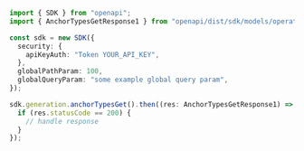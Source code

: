 ```typescript showLineNumbers copy filename="Anchor Types Get usage example"
import { SDK } from "openapi";
import { AnchorTypesGetResponse1 } from "openapi/dist/sdk/models/operations";

const sdk = new SDK({
  security: {
    apiKeyAuth: "Token YOUR_API_KEY",
  },
  globalPathParam: 100,
  globalQueryParam: "some example global query param",
});

sdk.generation.anchorTypesGet().then((res: AnchorTypesGetResponse1) => {
  if (res.statusCode == 200) {
    // handle response
  }
});
```
